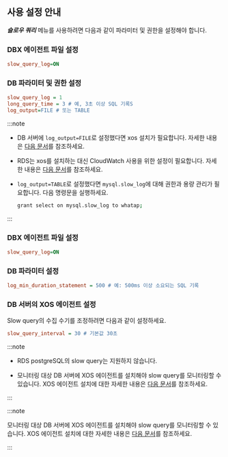## 사용 설정 안내

***슬로우 쿼리*** 메뉴를 사용하려면 다음과 같이 파라미터 및 권한을 설정해야 합니다.

<InDoc product='mysql,mysql-v1'>

### DBX 에이전트 파일 설정

```ini title='whatap.conf'
slow_query_log=ON
```

### DB 파라미터 및 권한 설정

```ini title='my.cnf'
slow_query_log = 1
long_query_time = 3 # 예, 3초 이상 SQL 기록S
log_output=FILE # 또는 TABLE
```

:::note

* DB 서버에 `log_output=FILE`로 설정했다면 xos 설치가 필요합니다. 자세한 내용은 [다음 문서](agent-xos-settings)를 참조하세요.

* RDS는 xos를 설치하는 대신 CloudWatch 사용을 위한 설정이 필요합니다. 자세한 내용은 [다음 문서](agent-dbx-settings#using-aws-rds)를 참조하세요.

* `log_output=TABLE`로 설정했다면 `mysql.slow_log`에 대해 권한과 용량 관리가 필요합니다. 다음 명령문을 실행하세요.

  ```bash
  grant select on mysql.slow_log to whatap;
  ```

:::

</InDoc>

<InDoc product='postgresql,postgresql-v1'>

### DBX 에이전트 파일 설정

```ini title='whatap.conf'
slow_query_log=ON
```

### DB 파라미터 설정

```ini title='postgresql.conf'
log_min_duration_statement = 500 # 예: 500ms 이상 소요되는 SQL 기록
```

</InDoc>

### DB 서버의 XOS 에이전트 설정

Slow query의 수집 수기를 조정하려면 다음과 같이 설정하세요.

```ini title='xos.conf'
slow_query_interval = 30 # 기본값 30초
```

<InDoc product='postgresql,postgresql-v1'>

:::note

* RDS postgreSQL의 slow query는 지원하지 않습니다.

* 모니터링 대상 DB 서버에 XOS 에이전트를 설치해야 slow query를 모니터링할 수 있습니다. XOS 에이전트 설치에 대한 자세한 내용은 [다음 문서](agent-xos-settings)를 참조하세요.

:::

</InDoc>

<InDoc product='mysql,mysql-v1'>

:::note

모니터링 대상 DB 서버에 XOS 에이전트를 설치해야 slow query를 모니터링할 수 있습니다. XOS 에이전트 설치에 대한 자세한 내용은 [다음 문서](agent-xos-settings)를 참조하세요.

:::

</InDoc>
